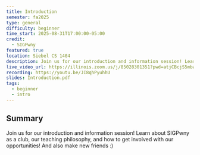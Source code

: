 ```yaml
---
title: Introduction
semester: fa2025
type: general
difficulty: beginner
time_start: 2025-08-31T17:00:00-05:00
credit:
  - SIGPwny
featured: true
location: Siebel CS 1404
description: Join us for our introduction and information session! Learn about SIGPwny as a club, our teaching philosophy, and how to get involved with our opportunities! And also make new friends :)
live_video_url: https://illinois.zoom.us/j/85028301351?pwd=atjCBcjS5mbaTa7nGHnhw4aHuMXvNN.1
recording: https://youtu.be/JI8qhPyuhhU
slides: Introduction.pdf
tags:
  - beginner
  - intro
---
```

## Summary

Join us for our introduction and information session! Learn about SIGPwny as a club, our teaching philosophy, and how to get involved with our opportunities! And also make new friends :)
